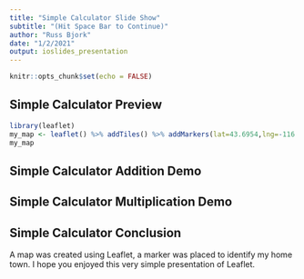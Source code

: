 ```yaml
---
title: "Simple Calculator Slide Show"
subtitle: "(Hit Space Bar to Continue)"
author: "Russ Bjork"
date: "1/2/2021"
output: ioslides_presentation
---
```


```r
knitr::opts_chunk$set(echo = FALSE)
```


## Simple Calculator Preview

```r
library(leaflet)
my_map <- leaflet() %>% addTiles() %>% addMarkers(lat=43.6954,lng=-116.3540,popup="This is my Home Town")
my_map
```

## Simple Calculator Addition Demo

## Simple Calculator Multiplication Demo

## Simple Calculator Conclusion

A map was created using Leaflet, a marker was placed to identify my home town.  I hope you enjoyed this very simple presentation of Leaflet.